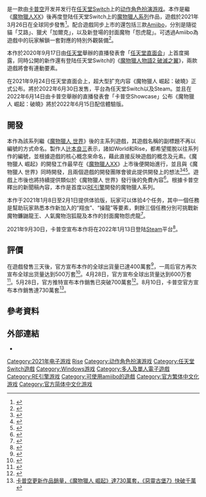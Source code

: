 {{NoteTA
| G1 = Games
| 1=zh-cn:驭龙; zh-tw:操龍;
| 2=zh-cn:曙光; zh-tw:破曉;
| 3=zh-cn:怪物; zh-tw:魔物;
}}
{{Infobox VG
| title = 魔物獵人 崛起
| japanese = モンスターハンターライズ
| english = Monster Hunter Rise
| image = Monster Hunter Rise Box Art.png
| caption = 日本版遊戲封面
| genre = [[動作角色扮演遊戲|动作角色扮演]]
| platforms = {{ubl| [[任天堂Switch|任天堂Switch]] | [[Microsoft_Windows|Microsoft Windows]]<ref name="coming2PC"/> }}
| developer = [[卡普空|卡普空]]
| publisher = 卡普空
| director = 一瀨泰範
| producer = [[辻本良三|辻本良三]]
| designer = 
| writer = 
| programmer = 
| artist = 
| composer = 
| series = [[魔物獵人系列|魔物獵人系列]]
| engine = [[RE引擎|RE引擎]]<ref>{{Cite press release |url=http://www.capcom.co.jp/ir/news/html/200918.html |title=シリーズ最新作『モンスターハンターライズ』を発表 |publisher=株式会社カプコン |date=2020-09-18 |accessdate=2020-09-18 |archive-date=2020-09-18 |archive-url=https://web.archive.org/web/20200918024312/http://www.capcom.co.jp/ir/news/html/200918.html |dead-url=no }}</ref>
| modes = [[单人电子游戏|单人]]、[[多人电子游戏|多人]]
| released = '''任天堂Switch'''{{vgr|WW|2021年3月26日}}'''Microsoft Windows'''{{vgr|WW|2022年1月13日}}
| shutdown = 
| onlinegame = 
}}

{{Vgname|魔物獵人 崛起|ja=モンスターハンターライズ|en=Monster Hunter Rise|cn=怪物猎人 崛起|tw=魔物獵人 崛起|hk=tw}}是一款由[[卡普空|卡普空]]开发并发行在[[任天堂Switch|任天堂Switch]]上的[[动作角色扮演游戏|动作角色扮演游戏]]。本作是繼《[[魔物獵人XX|魔物獵人XX]]》後再度登陆任天堂Switch上的[[魔物獵人系列|魔物獵人系列]]作品，遊戲於2021年3月26日在全球同步發售<ref>{{Cite web|script-title=ja:シリーズ完全新作『モンスターハンターライズ』『モンスターハンターストーリーズ2 ～破滅の翼～』が、Nintendo Switchで登場|url=https://topics.nintendo.co.jp/article/c7f0fd51-415e-454b-ba0e-de458e575a4b|date=2020-09-17|accessdate=2020-09-18|work=[[任天堂|任天堂]]|language=ja|archive-date=2021-01-08|archive-url=https://web.archive.org/web/20210108084916/https://topics.nintendo.co.jp/article/c7f0fd51-415e-454b-ba0e-de458e575a4b|dead-url=no}}</ref>。配合遊戲同步上市的還包括三款[[Amiibo|Amiibo]]，分別是隨從貓「艾路」、獵犬「加爾克」，以及新登場的封面魔物「怨虎龍」。可透過Amiibo為遊戲中的玩家解鎖一套對應的特別外觀裝備<ref>{{Cite web|title=Nintendo Switch's Monster Hunter Rise Is Getting Amiibo Figures|url=https://www.gamespot.com/articles/nintendo-switchs-monster-hunter-rise-is-getting-amiibo-figures/1100-6482303/|accessdate=2020-10-07|work=GameSpot|language=en-US|archive-date=2021-01-13|archive-url=https://web.archive.org/web/20210113145622/https://www.gamespot.com/articles/nintendo-switchs-monster-hunter-rise-is-getting-amiibo-figures/1100-6482303/|dead-url=no}}</ref>。

本作於2020年9月17日由[[任天堂|任天堂]]舉辦的直播發表會「[[任天堂直面会|任天堂直面会]]」上首度揭露，同時公開的新作還有登陆任天堂Switch的《[[魔物獵人物語2_破滅之翼|魔物獵人物語2 破滅之翼]]》，兩款遊戲將會有連動要素。

在2021年9月24日任天堂直面会上，超大型扩充内容《魔物獵人 崛起：破曉》正式公布。將於2022年6月30日发售，平台為任天堂Switch以及Steam。並且在2022年6月14日由卡普空舉辦的直播發表會「卡普空Showcase」公布《魔物獵人 崛起：破曉》將於2022年6月15日配信體驗版。

== 開發 ==
本作為該系列繼《[[魔物獵人_世界|魔物獵人 世界]]》後的主系列遊戲，其遊戲名稱的副標題不再以編號的方式命名。製作人[[辻本良三|辻本良三]]表示，諸如World和Rise，都希望擺脫以往系列作的編號，並根據遊戲的核心概念來命名，藉此直接反映遊戲的概念及元素。《魔物獵人 崛起》的開發工作最早在《[[魔物獵人XX|魔物獵人XX]]》上市後便開始進行，並且與《魔物獵人 世界》同時開發，且兩個遊戲的開發團隊會彼此提供開發上的想法<ref>{{Cite web|title=Monster Hunter Rise To Receive Free Content After Launch, Targeting 30 FPS|url=https://www.nintendolife.com/news/2020/09/monster_hunter_rise_to_receive_free_content_after_launch_targeting_30_fps|accessdate=2020-10-07|date=2020-09-21|last=Life|first=Nintendo|work=Nintendo Life|language=en-GB|archive-date=2021-02-06|archive-url=https://web.archive.org/web/20210206052352/https://www.nintendolife.com/news/2020/09/monster_hunter_rise_to_receive_free_content_after_launch_targeting_30_fps|dead-url=no}}</ref><ref>{{Citation|title=Numbered Monster Hunter Games Are No Longer the Norm - IGN|url=https://www.ign.com/articles/numbered-monster-hunter-games-are-no-longer-the-norm|accessdate=2020-10-07|language=en|archive-date=2021-01-27|archive-url=https://web.archive.org/web/20210127053602/https://www.ign.com/articles/numbered-monster-hunter-games-are-no-longer-the-norm|dead-url=no}}</ref><ref>{{Cite web|title=Capcom Devs Confirm 14 Returning Monster Hunter Rise Weapons|url=https://www.siliconera.com/capcom-devs-confirm-14-returning-monster-hunter-rise-weapons/|accessdate=2020-10-07|date=2020-10-06|work=Siliconera|language=en-US|archive-date=2021-03-26|archive-url=https://web.archive.org/web/20210326175208/https://www.siliconera.com/capcom-devs-confirm-14-returning-monster-hunter-rise-weapons/|dead-url=no}}</ref>。遊戲上市後也將持續提供類似於《魔物獵人 世界》發行後的免費內容<ref>{{Cite web|title=Monster Hunter Rise Will Have Free Post-Launch Content And Is Targeting 30FPS|url=https://www.gamespot.com/articles/monster-hunter-rise-will-have-free-post-launch-content-and-is-targeting-30fps/1100-6482449/|accessdate=2020-10-07|work=GameSpot|language=en-US|archive-date=2021-01-26|archive-url=https://web.archive.org/web/20210126090814/https://www.gamespot.com/articles/monster-hunter-rise-will-have-free-post-launch-content-and-is-targeting-30fps/1100-6482449/|dead-url=no}}</ref>。根據卡普空釋出的新聞稿內容，本作是首度以[[RE引擎|RE引擎]]開發的魔物獵人系列。

本作于2021年1月8日至2月1日提供体验版，玩家可以体验4个任务，其中一個任務是幫助玩家熟悉本作新加入的“翔虫”、“操龍”等要素，剩餘三個任務分別可挑戰新魔物鐮鼬龍王、人氣魔物泡狐龍及本作的封面魔物怨虎龍<ref>{{Cite web|url=https://www.famitsu.com/news/202101/07212572.html|script-title=ja:Switch『モンスターハンターライズ』配信まとめ。体験版は1月8日（金）配信開始！　モンスターに乗って操る“操竜”システムが発表【随時更新】|work=[[Fami通|Fami通]]|date=2021-01-07|access-date=2021-01-07|language=ja|archive-date=2021-02-14|archive-url=https://web.archive.org/web/20210214225422/https://www.famitsu.com/news/202101/07212572.html|dead-url=no}}</ref>。

2021年9月30日，卡普空宣布本作将在2022年1月13日登陆[[Steam|Steam]]平台<ref name="coming2PC">{{Cite web|url=https://gnn.gamer.com.tw/detail.php?sn=221807|title=《魔物獵人 崛起》PC 版明年1月13日發售 系統需求公開|archive-url=https://gnn.gamer.com.tw/detail.php?sn=221807 |archive-date=2021-09-30 |website=巴哈姆特電玩資訊站|date=2021-09-30|access-date=2021-09-30}}</ref>。

==評價==
在遊戲發售三天後，官方宣布本作的全球出貨量已達400萬套<ref>{{Cite web |url=https://jp.ign.com/monsterhunter-rise/51006/news/400 |script-title=ja:『モンスターハンターライズ』の出荷本数が400万本を突破！ |website=IGN Japan |date=2021-03-29 |accessdate=2021-03-30 |archive-date=2021-03-29 |archive-url=https://web.archive.org/web/20210329083825/https://jp.ign.com/monsterhunter-rise/51006/news/400 |dead-url=no }}</ref>，一周后官方再次宣布全球出货量达到500万套<ref>{{Cite web|url=https://www.famitsu.com/news/202104/05217168.html|script-title=ja:『モンハンライズ』出荷本数が全世界で500万本を突破。コンセプトと新要素が幅広い層に支持|publisher=[[Fami通|Fami通]]|date=2021-04-05|access-date=2021-04-05|language=ja}}</ref>。4月28日，官方宣布全球出货量达到600万套<ref>{{Cite web|url=https://www.famitsu.com/news/202104/28219264.html|script-title=ja:『モンハンライズ』全世界600万本達成記念し、狩りに役立つアイテムが収録された“【大人気御礼記念】カムラパック２”が配信開始！|publisher=[[Fami通|Fami通]]|date=2021-04-28|access-date=2021-04-28|language=ja}}</ref>。5月28日，官方推特宣布本作銷售已突破700萬套<ref>{{cite web |title=Nintendo Switch『モンスターハンターライズ』全世界出荷本数【700万本】を突破致しました！ ハンターの皆様！本当にありがとうございます！ |url=https://twitter.com/MH_Rise_JP/status/1398078454529085441?s=20 |accessdate=2021-06-09}}</ref>。8月10日，卡普空官方宣布本作銷售達730萬套<ref>[https://www.4gamers.com.tw/news/detail/49420/capcom-million-sales-title-update- 卡普空更新作品銷量，《魔物獵人 崛起》達730萬套，《惡靈古堡7》快破千萬]</ref>。

== 參考資料 ==
{{Reflist}}

== 外部連結 ==
* {{Official websites|https://www.capcom.co.jp/monsterhunter/rise/|日文|https://www.monsterhunter.com/rise/hk/|繁体中文|https://www.monsterhunter.com/rise/cn/|简体中文}}

{{魔物獵人系列}}

{{DEFAULTSORT:Monster Hunter, Rise}}
[[Category:2021年电子游戏|Category:2021年电子游戏]]
[[Category:魔物獵人系列|Rise]]
[[Category:动作角色扮演游戏|Category:动作角色扮演游戏]]
[[Category:任天堂Switch遊戲|Category:任天堂Switch遊戲]]
[[Category:Windows游戏|Category:Windows游戏]]
[[Category:多人及單人電子遊戲|Category:多人及單人電子遊戲]]
[[Category:RE引擎游戏|Category:RE引擎游戏]]
[[Category:可使用amiibo的遊戲|Category:可使用amiibo的遊戲]]
[[Category:官方繁体中文化游戏|Category:官方繁体中文化游戏]]
[[Category:官方简体中文化游戏|Category:官方简体中文化游戏]]